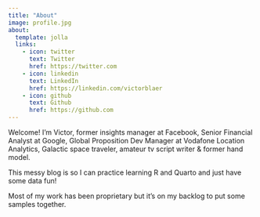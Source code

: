 ```yaml
---
title: "About"
image: profile.jpg
about:
  template: jolla
  links:
    - icon: twitter
      text: Twitter
      href: https://twitter.com
    - icon: linkedin
      text: LinkedIn
      href: https://linkedin.com/victorblaer
    - icon: github
      text: Github
      href: https://github.com
---
```


Welcome! I'm Victor, former insights manager at Facebook, Senior Financial Analyst at Google, Global Proposition Dev Manager at Vodafone Location Analytics, Galactic space traveler, amateur tv script writer & former hand model.

This messy blog is so I can practice learning R and Quarto and just have some data fun!

Most of my work has been proprietary but it's on my backlog to put some samples together.
